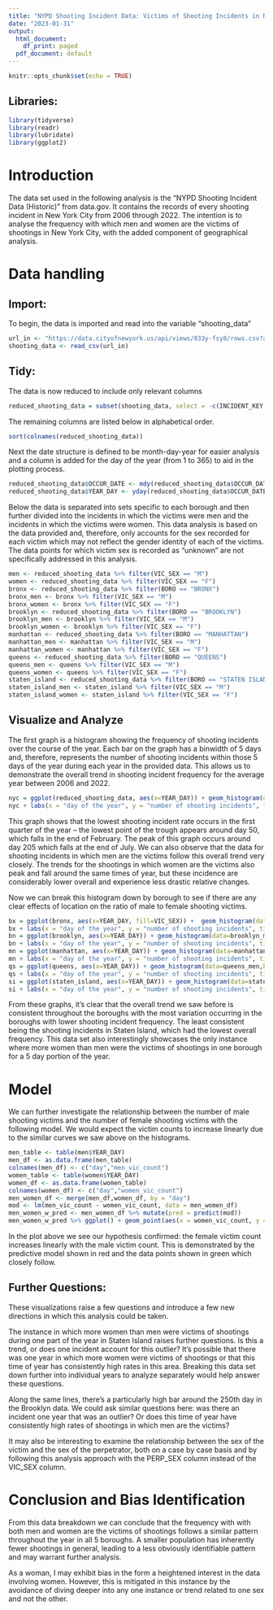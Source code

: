 ```yaml
---
title: "NYPD Shooting Incident Data: Victims of Shooting Incidents in NYC by Sex and Borough"
date: "2023-01-31"
output:
  html_document:
    df_print: paged
  pdf_document: default
---
```


```r
knitr::opts_chunk$set(echo = TRUE)
```

## Libraries:
```r
library(tidyverse)
library(readr)
library(lubridate)
library(ggplot2)
```
# Introduction
The data set used in the following analysis is the "NYPD Shooting Incident Data (Historic)" from data.gov. It contains the records of every shooting incident in New York City from 2006 through 2022. The intention is to analyse the frequency with which men and women are the victims of shootings in New York City, with the added component of geographical analysis. 

# Data handling
## Import:
To begin, the data is imported and read into the variable "shooting_data"
```r
url_in <- "https://data.cityofnewyork.us/api/views/833y-fsy8/rows.csv?accessType=DOWNLOAD"
shooting_data <- read_csv(url_in)
```

## Tidy:
The data is now reduced to include only relevant columns
```r
reduced_shooting_data = subset(shooting_data, select = -c(INCIDENT_KEY,PRECINCT,VIC_RACE,PERP_RACE,JURISDICTION_CODE,LOCATION_DESC,VIC_AGE_GROUP,PERP_AGE_GROUP,X_COORD_CD,Y_COORD_CD,Latitude,Longitude,Lon_Lat))
```
The remaining columns are listed below in alphabetical order.
```r
sort(colnames(reduced_shooting_data))
```
Next the date structure is defined to be month-day-year for easier analysis and a column is added for the day of the year (from 1 to 365) to aid in the plotting process.
```r
reduced_shooting_data$OCCUR_DATE <- mdy(reduced_shooting_data$OCCUR_DATE)
reduced_shooting_data$YEAR_DAY <- yday(reduced_shooting_data$OCCUR_DATE)
```
Below the data is separated into sets specific to each borough and then further divided into the incidents in which the victims were men and the incidents in which the victims were women.
This data analysis is based on the data provided and, therefore, only accounts for the sex recorded for each victim which may not reflect the gender identity of each of the victims. The data points for which victim sex is recorded as "unknown" are not specifically addressed in this analysis.
```r
men <- reduced_shooting_data %>% filter(VIC_SEX == "M")
women <- reduced_shooting_data %>% filter(VIC_SEX == "F")
bronx <- reduced_shooting_data %>% filter(BORO == "BRONX")
bronx_men <- bronx %>% filter(VIC_SEX == "M")
bronx_women <- bronx %>% filter(VIC_SEX == "F")
brooklyn <- reduced_shooting_data %>% filter(BORO == "BROOKLYN")
brooklyn_men <- brooklyn %>% filter(VIC_SEX == "M")
brooklyn_women <- brooklyn %>% filter(VIC_SEX == "F")
manhattan <- reduced_shooting_data %>% filter(BORO == "MANHATTAN")
manhattan_men <- manhattan %>% filter(VIC_SEX == "M")
manhattan_women <- manhattan %>% filter(VIC_SEX == "F")
queens <- reduced_shooting_data %>% filter(BORO == "QUEENS")
queens_men <- queens %>% filter(VIC_SEX == "M")
queens_women <- queens %>% filter(VIC_SEX == "F")
staten_island <- reduced_shooting_data %>% filter(BORO == "STATEN ISLAND")
staten_island_men <- staten_island %>% filter(VIC_SEX == "M")
staten_island_women <- staten_island %>% filter(VIC_SEX == "F")
```

## Visualize and Analyze
The first graph is a histogram showing the frequency of shooting incidents over the course of the year. Each bar on the graph has a binwidth of 5 days and, therefore, represents the number of shooting incidents within those 5 days of the year during each year in the provided data. This allows us to demonstrate the overall trend in shooting incident frequency for the average year between 2006 and 2022.
```r
nyc = ggplot(reduced_shooting_data, aes(x=YEAR_DAY)) + geom_histogram(data=men,binwidth = 5, aes(fill=VIC_SEX)) + geom_histogram(data=women,binwidth = 5, aes(fill=VIC_SEX))
nyc + labs(x = "day of the year", y = "number of shooting incidents", title = "Shooting Incidents in New York City", subtitle = "over the course of the year for 17 years (2006 - 2022)") + theme(legend.position = "right")
```


This graph shows that the lowest shooting incident rate occurs in the first quarter of the year -- the lowest point of the trough appears around day 50, which falls in the end of February. The peak of this graph occurs around day 205 which falls at the end of July. We can also observe that the data for shooting incidents in which men are the victims follow this overall trend very closely. The trends for the shootings in which women are the victims also peak and fall around the same times of year, but these incidence are considerably lower overall and experience less drastic relative changes. 

Now we can break this histogram down by borough to see if there are any clear effects of location on the ratio of male to female shooting victims.
```r
bx = ggplot(bronx, aes(x=YEAR_DAY, fill=VIC_SEX)) +  geom_histogram(data=bronx_men,binwidth = 5, aes(fill=VIC_SEX)) + geom_histogram(data=bronx_women,binwidth = 5, aes(fill=VIC_SEX))
bx + labs(x = "day of the year", y = "number of shooting incidents", title = "Shooting Incidents in the Bronx", subtitle = "over the course of the year for 17 years (2006 - 2022)") + theme(legend.position = "right")
bn = ggplot(brooklyn, aes(x=YEAR_DAY)) + geom_histogram(data=brooklyn_men,binwidth = 5, aes(fill=VIC_SEX)) + geom_histogram(data=brooklyn_women,binwidth = 5, aes(fill=VIC_SEX))
bn + labs(x = "day of the year", y = "number of shooting incidents", title = "Shooting Incidents in Brooklyn", subtitle = "over the course of the year for 17 years (2006 - 2022)") + theme(legend.position = "right")
mn = ggplot(manhattan, aes(x=YEAR_DAY)) + geom_histogram(data=manhattan_men,binwidth = 5, aes(fill=VIC_SEX)) + geom_histogram(data=manhattan_women,binwidth = 5, aes(fill=VIC_SEX))
mn + labs(x = "day of the year", y = "number of shooting incidents", title = "Shooting Incidents in Manhattan", subtitle = "over the course of the year for 17 years (2006 - 2022)") + theme(legend.position = "right")
qs = ggplot(queens, aes(x=YEAR_DAY)) + geom_histogram(data=queens_men,binwidth = 5, aes(fill=VIC_SEX)) + geom_histogram(data=queens_women,binwidth = 5, aes(fill=VIC_SEX))
qs + labs(x = "day of the year", y = "number of shooting incidents", title = "Shooting Incidents in Queens", subtitle = "over the course of the year for 17 years (2006 - 2022)") + theme(legend.position = "right")
si = ggplot(staten_island, aes(x=YEAR_DAY)) + geom_histogram(data=staten_island_men,binwidth = 5, aes(fill=VIC_SEX)) + geom_histogram(data=staten_island_women,binwidth = 5, aes(fill=VIC_SEX))
si + labs(x = "day of the year", y = "number of shooting incidents", title = "Shooting Incidents in Staten Island", subtitle = "over the course of the year for 17 years (2006 - 2022)") + theme(legend.position = "right")
```


From these graphs, it's clear that the overall trend we saw before is consistent throughout the boroughs with the most variation occurring in the boroughs with lower shooting incident frequency. The least consistent being the shooting incidents in Staten Island, which had the lowest overall frequency. This data set also interestingly showcases the only instance where more women than men were the victims of shootings in one borough for a 5 day portion of the year.


# Model
We can further investigate the relationship between the number of male shooting victims and the number of female shooting victims with the following model. We would expect the victim counts to increase linearly due to the similar curves we saw above on the histograms. 

```r
men_table <- table(men$YEAR_DAY)
men_df <- as.data.frame(men_table)
colnames(men_df) <- c("day","men_vic_count")
women_table <- table(women$YEAR_DAY)
women_df <- as.data.frame(women_table)
colnames(women_df) <- c("day","women_vic_count")
men_women_df <- merge(men_df,women_df, by = "day")
mod <- lm(men_vic_count ~ women_vic_count, data = men_women_df)
men_women_w_pred <- men_women_df %>% mutate(pred = predict(mod))
men_women_w_pred %>% ggplot() + geom_point(aes(x = women_vic_count, y = men_vic_count), color = "green") + geom_point(aes(x = women_vic_count, y = pred), color = "red") + labs(title = "Linear Model")
```


In the plot above we see our hypothesis confirmed: the female victim count increases linearly with the male victim count. This is demonstrated by the predictive model shown in red and the data points shown in green which closely follow.

## Further Questions:
These visualizations raise a few questions and introduce a few new directions in which this analysis could be taken.

The instance in which more women than men were victims of shootings during one part of the year in Staten Island raises further questions. Is this a trend, or does one incident account for this outlier? It's possible that there was one year in which more women were victims of shootings or that this time of year has consistently high rates in this area. Breaking this data set down further into individual years to analyze separately would help answer these questions.

Along the same lines, there's a particularly high bar around the 250th day in the Brooklyn data. We could ask similar questions here: was there an incident one year that was an outlier? Or does this time of year have consistently high rates of shootings in which men are the victims?

It may also be interesting to examine the relationship between the sex of the victim and the sex of the perpetrator, both on a case by case basis and by following this analysis approach with the PERP_SEX column instead of the VIC_SEX column.

# Conclusion and Bias Identification
From this data breakdown we can conclude that the frequency with with both men and women are the victims of shootings follows a similar pattern throughout the year in all 5 boroughs. A smaller population has inherently fewer shootings in general, leading to a less obviously identifiable pattern and may warrant further analysis.

As a woman, I may exhibit bias in the form a heightened interest in the data involving women. However, this is mitigated in this instance by the avoidance of diving deeper into any one instance or trend related to one sex and not the other.
